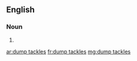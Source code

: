 ==English==

===Noun===
{{head|en}}

# {{plural of|dump tackle}}

[[ar:dump tackles]]
[[fr:dump tackles]]
[[mg:dump tackles]]